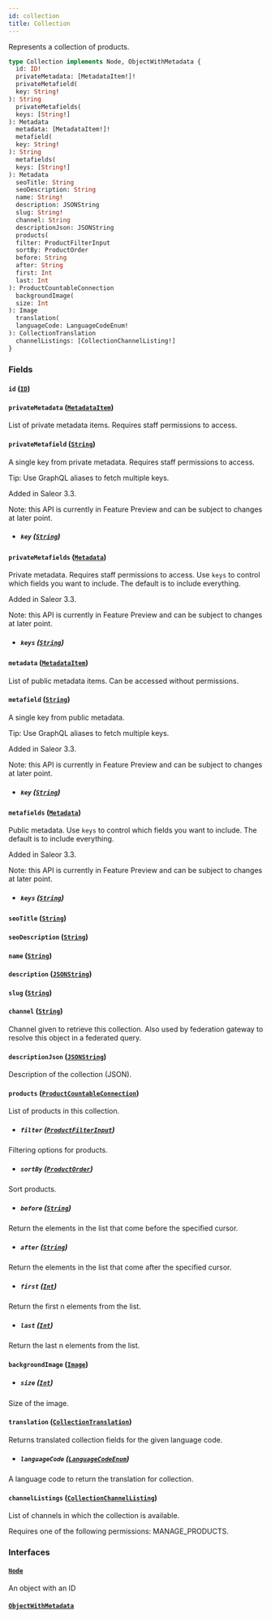 ```yaml
---
id: collection
title: Collection
---
```



Represents a collection of products.

```graphql
type Collection implements Node, ObjectWithMetadata {
  id: ID!
  privateMetadata: [MetadataItem!]!
  privateMetafield(
  key: String!
): String
  privateMetafields(
  keys: [String!]
): Metadata
  metadata: [MetadataItem!]!
  metafield(
  key: String!
): String
  metafields(
  keys: [String!]
): Metadata
  seoTitle: String
  seoDescription: String
  name: String!
  description: JSONString
  slug: String!
  channel: String
  descriptionJson: JSONString
  products(
  filter: ProductFilterInput
  sortBy: ProductOrder
  before: String
  after: String
  first: Int
  last: Int
): ProductCountableConnection
  backgroundImage(
  size: Int
): Image
  translation(
  languageCode: LanguageCodeEnum!
): CollectionTranslation
  channelListings: [CollectionChannelListing!]
}
```


### Fields

#### `id` ([`ID`](../../../developer/api-reference/scalars/id))




#### `privateMetadata` ([`MetadataItem`](../../../developer/api-reference/objects/metadata-item))

List of private metadata items. Requires staff permissions to access.


#### `privateMetafield` ([`String`](../../../developer/api-reference/scalars/string))

A single key from private metadata. Requires staff permissions to access.

Tip: Use GraphQL aliases to fetch multiple keys.

Added in Saleor 3.3.

Note: this API is currently in Feature Preview and can be subject to changes at later point.
- ##### `key` ([`String`](../../../developer/api-reference/scalars/string))




#### `privateMetafields` ([`Metadata`](../../../developer/api-reference/scalars/metadata))

Private metadata. Requires staff permissions to access. Use `keys` to control which fields you want to include. The default is to include everything.

Added in Saleor 3.3.

Note: this API is currently in Feature Preview and can be subject to changes at later point.
- ##### `keys` ([`String`](../../../developer/api-reference/scalars/string))




#### `metadata` ([`MetadataItem`](../../../developer/api-reference/objects/metadata-item))

List of public metadata items. Can be accessed without permissions.


#### `metafield` ([`String`](../../../developer/api-reference/scalars/string))

A single key from public metadata.

Tip: Use GraphQL aliases to fetch multiple keys.

Added in Saleor 3.3.

Note: this API is currently in Feature Preview and can be subject to changes at later point.
- ##### `key` ([`String`](../../../developer/api-reference/scalars/string))




#### `metafields` ([`Metadata`](../../../developer/api-reference/scalars/metadata))

Public metadata. Use `keys` to control which fields you want to include. The default is to include everything.

Added in Saleor 3.3.

Note: this API is currently in Feature Preview and can be subject to changes at later point.
- ##### `keys` ([`String`](../../../developer/api-reference/scalars/string))




#### `seoTitle` ([`String`](../../../developer/api-reference/scalars/string))




#### `seoDescription` ([`String`](../../../developer/api-reference/scalars/string))




#### `name` ([`String`](../../../developer/api-reference/scalars/string))




#### `description` ([`JSONString`](../../../developer/api-reference/scalars/jsonstring))




#### `slug` ([`String`](../../../developer/api-reference/scalars/string))




#### `channel` ([`String`](../../../developer/api-reference/scalars/string))

Channel given to retrieve this collection. Also used by federation gateway to resolve this object in a federated query.


#### `descriptionJson` ([`JSONString`](../../../developer/api-reference/scalars/jsonstring))

Description of the collection (JSON).


#### `products` ([`ProductCountableConnection`](../../../developer/api-reference/objects/product-countable-connection))

List of products in this collection.
- ##### `filter` ([`ProductFilterInput`](../../../developer/api-reference/inputs/product-filter-input))

Filtering options for products.


- ##### `sortBy` ([`ProductOrder`](../../../developer/api-reference/inputs/product-order))

Sort products.


- ##### `before` ([`String`](../../../developer/api-reference/scalars/string))

Return the elements in the list that come before the specified cursor.


- ##### `after` ([`String`](../../../developer/api-reference/scalars/string))

Return the elements in the list that come after the specified cursor.


- ##### `first` ([`Int`](../../../developer/api-reference/scalars/int))

Return the first n elements from the list.


- ##### `last` ([`Int`](../../../developer/api-reference/scalars/int))

Return the last n elements from the list.


#### `backgroundImage` ([`Image`](../../../developer/api-reference/objects/image))


- ##### `size` ([`Int`](../../../developer/api-reference/scalars/int))

Size of the image.


#### `translation` ([`CollectionTranslation`](../../../developer/api-reference/objects/collection-translation))

Returns translated collection fields for the given language code.
- ##### `languageCode` ([`LanguageCodeEnum`](../../../developer/api-reference/enums/language-code-enum))

A language code to return the translation for collection.


#### `channelListings` ([`CollectionChannelListing`](../../../developer/api-reference/objects/collection-channel-listing))

List of channels in which the collection is available.

Requires one of the following permissions: MANAGE_PRODUCTS.


### Interfaces

#### [`Node`](../../../developer/api-reference/interfaces/node) 

An object with an ID


#### [`ObjectWithMetadata`](../../../developer/api-reference/interfaces/object-with-metadata) 






